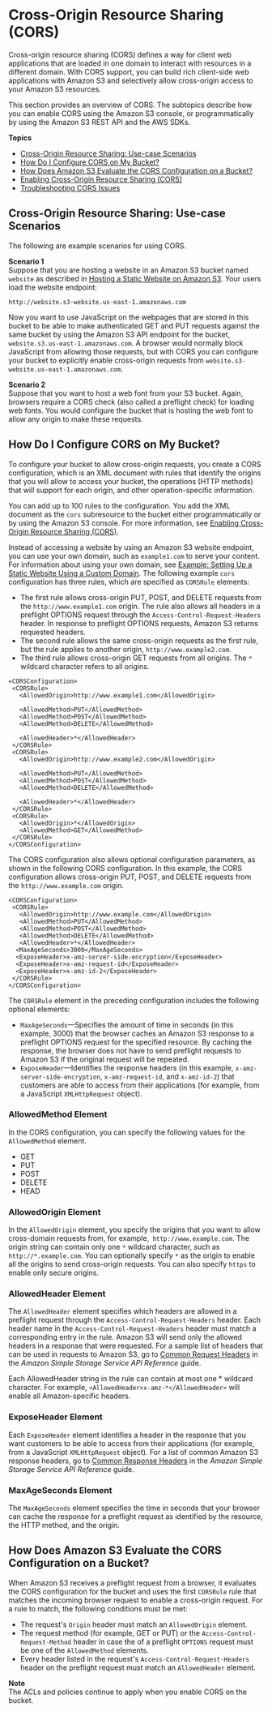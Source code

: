 # Cross\-Origin Resource Sharing \(CORS\)<a name="cors"></a>

Cross\-origin resource sharing \(CORS\) defines a way for client web applications that are loaded in one domain to interact with resources in a different domain\. With CORS support, you can build rich client\-side web applications with Amazon S3 and selectively allow cross\-origin access to your Amazon S3 resources\. 

This section provides an overview of CORS\. The subtopics describe how you can enable CORS using the Amazon S3 console, or programmatically by using the Amazon S3 REST API and the AWS SDKs\. 

**Topics**
+ [Cross\-Origin Resource Sharing: Use\-case Scenarios](#example-scenarios-cors)
+ [How Do I Configure CORS on My Bucket?](#how-do-i-enable-cors)
+ [How Does Amazon S3 Evaluate the CORS Configuration on a Bucket?](#cors-eval-criteria)
+ [Enabling Cross\-Origin Resource Sharing \(CORS\)](ManageCorsUsing.md)
+ [Troubleshooting CORS Issues](cors-troubleshooting.md)

## Cross\-Origin Resource Sharing: Use\-case Scenarios<a name="example-scenarios-cors"></a>

The following are example scenarios for using CORS\.

**Scenario 1**  
Suppose that you are hosting a website in an Amazon S3 bucket named `website` as described in [Hosting a Static Website on Amazon S3](WebsiteHosting.md)\. Your users load the website endpoint:

```
http://website.s3-website.us-east-1.amazonaws.com
```

Now you want to use JavaScript on the webpages that are stored in this bucket to be able to make authenticated GET and PUT requests against the same bucket by using the Amazon S3 API endpoint for the bucket, `website.s3.us-east-1.amazonaws.com`\. A browser would normally block JavaScript from allowing those requests, but with CORS you can configure your bucket to explicitly enable cross\-origin requests from `website.s3-website.us-east-1.amazonaws.com`\.

**Scenario 2**  
Suppose that you want to host a web font from your S3 bucket\. Again, browsers require a CORS check \(also called a preflight check\) for loading web fonts\. You would configure the bucket that is hosting the web font to allow any origin to make these requests\.

## How Do I Configure CORS on My Bucket?<a name="how-do-i-enable-cors"></a>

To configure your bucket to allow cross\-origin requests, you create a CORS configuration, which is an XML document with rules that identify the origins that you will allow to access your bucket, the operations \(HTTP methods\) that will support for each origin, and other operation\-specific information\. 

You can add up to 100 rules to the configuration\. You add the XML document as the `cors` subresource to the bucket  either programmatically or by using the Amazon S3 console\. For more information, see [Enabling Cross\-Origin Resource Sharing \(CORS\)](ManageCorsUsing.md)\.

Instead of accessing a website by using an Amazon S3 website endpoint, you can use your own domain, such as `example1.com` to serve your content\. For information about using your own domain, see [Example: Setting Up a Static Website Using a Custom Domain](website-hosting-custom-domain-walkthrough.md)\. The following example `cors` configuration has three rules, which are specified as `CORSRule` elements:
+ The first rule allows cross\-origin PUT, POST, and DELETE requests from the `http://www.example1.com` origin\. The rule also allows all headers in a preflight OPTIONS request through the `Access-Control-Request-Headers` header\. In response to preflight OPTIONS requests, Amazon S3 returns requested headers\.
+ The second rule allows the same cross\-origin requests as the first rule, but the rule applies to another origin, `http://www.example2.com`\. 
+ The third rule allows cross\-origin GET requests from all origins\. The `*` wildcard character refers to all origins\. 

```
<CORSConfiguration>
 <CORSRule>
   <AllowedOrigin>http://www.example1.com</AllowedOrigin>

   <AllowedMethod>PUT</AllowedMethod>
   <AllowedMethod>POST</AllowedMethod>
   <AllowedMethod>DELETE</AllowedMethod>

   <AllowedHeader>*</AllowedHeader>
 </CORSRule>
 <CORSRule>
   <AllowedOrigin>http://www.example2.com</AllowedOrigin>

   <AllowedMethod>PUT</AllowedMethod>
   <AllowedMethod>POST</AllowedMethod>
   <AllowedMethod>DELETE</AllowedMethod>

   <AllowedHeader>*</AllowedHeader>
 </CORSRule>
 <CORSRule>
   <AllowedOrigin>*</AllowedOrigin>
   <AllowedMethod>GET</AllowedMethod>
 </CORSRule>
</CORSConfiguration>
```

The CORS configuration also allows optional configuration parameters, as shown in the following CORS configuration\. In this example, the CORS configuration allows cross\-origin PUT, POST, and DELETE requests from the `http://www.example.com` origin\. 

```
<CORSConfiguration>
 <CORSRule>
   <AllowedOrigin>http://www.example.com</AllowedOrigin>
   <AllowedMethod>PUT</AllowedMethod>
   <AllowedMethod>POST</AllowedMethod>
   <AllowedMethod>DELETE</AllowedMethod>
   <AllowedHeader>*</AllowedHeader>
  <MaxAgeSeconds>3000</MaxAgeSeconds>
  <ExposeHeader>x-amz-server-side-encryption</ExposeHeader>
  <ExposeHeader>x-amz-request-id</ExposeHeader>
  <ExposeHeader>x-amz-id-2</ExposeHeader>
 </CORSRule>
</CORSConfiguration>
```

The `CORSRule` element in the preceding configuration includes the following optional elements:
+ `MaxAgeSeconds`—Specifies the amount of time in seconds \(in this example, 3000\) that the browser caches an Amazon S3 response to a preflight OPTIONS request for the specified resource\. By caching the response, the browser does not have to send preflight requests to Amazon S3 if the original request will be repeated\. 
+ `ExposeHeader`—Identifies the response headers \(in this example, `x-amz-server-side-encryption`, `x-amz-request-id`, and `x-amz-id-2`\) that customers are able to access from their applications \(for example, from a JavaScript `XMLHttpRequest` object\)\.

### AllowedMethod Element<a name="cors-allowed-methods"></a>

In the CORS configuration, you can specify the following values for the `AllowedMethod` element\.
+ GET
+ PUT
+ POST
+ DELETE
+ HEAD

### AllowedOrigin Element<a name="cors-allowed-origin"></a>

In the `AllowedOrigin` element, you specify the origins that you want to allow cross\-domain requests from, for example,` http://www.example.com`\. The origin string can contain only one `*` wildcard character, such as `http://*.example.com`\. You can optionally specify `*` as the origin to enable all the origins to send cross\-origin requests\. You can also specify `https` to enable only secure origins\.

### AllowedHeader Element<a name="cors-allowed-headers"></a>

The `AllowedHeader` element specifies which headers are allowed in a preflight request through the `Access-Control-Request-Headers` header\. Each header name in the `Access-Control-Request-Headers` header must match a corresponding entry in the rule\. Amazon S3 will send only the allowed headers in a response that were requested\. For a sample list of headers that can be used in requests to Amazon S3, go to [Common Request Headers](https://docs.aws.amazon.com/AmazonS3/latest/API/RESTCommonRequestHeaders.html) in the *Amazon Simple Storage Service API Reference* guide\.

Each AllowedHeader string in the rule can contain at most one \* wildcard character\. For example, `<AllowedHeader>x-amz-*</AllowedHeader>` will enable all Amazon\-specific headers\.

### ExposeHeader Element<a name="cors-expose-headers"></a>

Each `ExposeHeader` element identifies a header in the response that you want customers to be able to access from their applications \(for example, from a JavaScript `XMLHttpRequest` object\)\. For a list of common Amazon S3 response headers, go to [Common Response Headers](https://docs.aws.amazon.com/AmazonS3/latest/API/RESTCommonResponseHeaders.html) in the *Amazon Simple Storage Service API Reference* guide\.

### MaxAgeSeconds Element<a name="cors-max-age"></a>

The `MaxAgeSeconds` element specifies the time in seconds that your browser can cache the response for a preflight request as identified by the resource, the HTTP method, and the origin\.

## How Does Amazon S3 Evaluate the CORS Configuration on a Bucket?<a name="cors-eval-criteria"></a>

When Amazon S3 receives a preflight request from a browser, it evaluates the CORS configuration for the bucket and uses the first `CORSRule` rule that matches the incoming browser request to enable a cross\-origin request\. For a rule to match, the following conditions must be met:
+ The request's `Origin` header must match an `AllowedOrigin` element\.
+ The request method \(for example, GET or PUT\) or the `Access-Control-Request-Method` header in case the of a preflight `OPTIONS` request must be one of the `AllowedMethod` elements\. 
+ Every header listed in the request's `Access-Control-Request-Headers` header on the preflight request must match an `AllowedHeader` element\. 

**Note**  
The ACLs and policies continue to apply when you enable CORS on the bucket\.